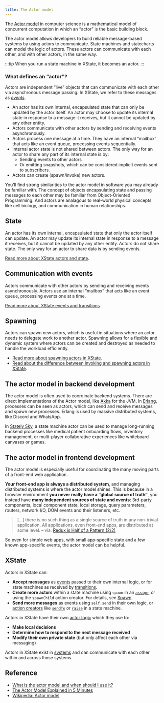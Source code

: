 ```yaml
---
title: The Actor model
---
```


The [Actor model](https://en.wikipedia.org/wiki/Actor_model) in computer science is a mathematical model of concurrent computation in which an “actor” is the basic building block.

The actor model allows developers to build reliable message-based systems by using actors to communicate. State machines and statecharts can model the logic of actors. These actors can communicate with each other, and with other actors, in the same way.

:::tip
When you run a state machine in XState, it becomes an actor.
:::

### What defines an “actor”?

Actors are independent “live” objects that can communicate with each other via asynchronous message passing. In XState, we refer to these messages as [_events_](transitions.mdx).

- An actor has its own internal, encapsulated state that can only be updated by the actor itself. An actor may choose to update its internal state in response to a message it receives, but it cannot be updated by any other entity.
- Actors communicate with other actors by sending and receiving events asynchronously.
- Actors process one message at a time. They have an internal “mailbox” that acts like an event queue, processing events sequentially.
- Internal actor state is not shared between actors. The only way for an actor to share any part of its internal state is by:
  - Sending events to other actors
  - Or emitting snapshots, which can be considered implicit events sent to subscribers.
- Actors can create (spawn/invoke) new actors.

You’ll find strong similarities to the actor model in software you may already be familiar with. The concept of objects encapsulating state and passing messages to each other may be familiar from Object-Oriented Programming. And actors are analagous to real-world physical concepts like cell biology, and communication in human relationships.

## State

An actor has its own internal, encapsulated state that only the actor itself can update. An actor may update its internal state in response to a message it receives, but it cannot be updated by any other entity. Actors do not share state. The only way for an actor to share data is by sending events.

[Read more about XState actors and state](actors.mdx).

## Communication with events

Actors communicate with other actors by sending and receiving events asynchronously. Actors use an internal “mailbox” that acts like an event queue, processing events one at a time.

[Read more about XState events and transitions](transitions.mdx).

## Spawning

Actors can spawn new actors, which is useful in situations where an actor needs to delegate work to another actor. Spawning allows for a flexible and dynamic system where actors can be created and destroyed as needed to handle the workload efficiently.

- [Read more about spawning actors in XState](spawn.mdx).
- [Read about the difference between invoking and spawning actors in XState](actors.mdx#invoking-and-spawning-actors).

## The actor model in backend development

The actor model is often used to coordinate backend systems. There are direct implementations of the Actor model, like [Akka](https://doc.akka.io/docs/akka/current/typed/guide/introduction.html) for the JVM. In [Erlang](https://www.erlang.org/docs), processes can be seen as actors, which can send and receive messages and spawn new processes. Erlang is used by massive distributed systems, like Discord and WhatsApp.

In [Stately Sky](https://stately.ai/docs/stately-sky-getting-started), a state machine actor can be used to manage long-running backend processes like medical patient onboarding flows, inventory management, or multi-player collaborative experiences like whiteboard canvases or games.

## The actor model in frontend development

The actor model is especially useful for coordinating the many moving parts of a front-end web application.

**Your front-end app is always a distributed system**, and managing distributed systems is where the actor model shines. This is because in a browser environment **you never really have a “global source of truth”**, you instead have **many independent sources of state and events**: 3rd-party components, local component state, local storage, query parameters, routers, network I/O, DOM events and their listeners, etc.

> […] there is no such thing as a single source of truth in any non-trivial application. All applications, even front-end apps, are distributed at some level. – via: [Redux is Half of a Pattern (2/2)](https://dev.to/davidkpiano/redux-is-half-of-a-pattern-2-2-4jo3)

So even for simple web apps, with small app-specific state and a few known app-specific events, the actor model can be helpful.

## XState

Actors in XState can:

- **Accept messages** as [events](/docs/transitions/#event-objects) passed to their own internal logic, or for state machines as received by [transitions](transitions.mdx).
- **Create more actors** within a state machine using `spawn` in an [`assign`](/docs/actions/#assign-action), or using the `spawnChild` action creator. For details, see [Spawn](spawn.mdx).
- **Send more messages** as events using `self.send` in their own logic, or [action creators](actions.mdx) like [`sendTo`](/docs/actions/#send-to-action) or [`raise`](/docs/actions/#raise-action) in a state machine.

Actors in XState have their own [actor logic](/docs/actors/#actor-logic) which they use to:

- **Make local decisions**
- **Determine how to respond to the next message received**
- **Modify their own private state** (but only affect each other via messaging)

Actors in XState exist in [systems](system.mdx) and can communicate with each other within and across those systems.

## Reference

- [What is the actor model and when should I use it?](https://stately.ai/blog/what-is-the-actor-model)
- [The Actor Model Explained in 5 Minutes](https://www.youtube.com/watch?v=ELwEdb_pD0k)
- [Wikipedia: Actor model](https://en.wikipedia.org/wiki/Actor_model)
